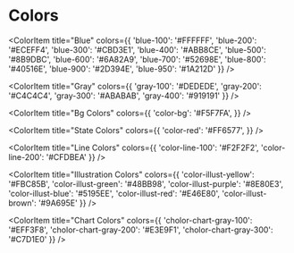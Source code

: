 
<Meta title="Design System/Colors" />

# Colors
<ColorPalette>
  <ColorItem 
    title="Black" 
    colors={{
      'black-100': '#F9F9F9',
      'black-200': '#6B6B6B',
      'black-300': '#5E5E5E',
      'black-400': '#525252',
      'black-500': '#454545',
      'black-600': '#373737',
      'black-700': '#2B2B2B',
      'black-800': '#1F1F1F',
      'black-900': '#121212',
      'black-950': '#050505'
    }} 
  />
  
  <ColorItem 
    title="Blue" 
    colors={{
      'blue-100': '#FFFFFF',
      'blue-200': '#ECEFF4',
      'blue-300': '#CBD3E1',
      'blue-400': '#ABB8CE',
      'blue-500': '#8B9DBC',
      'blue-600': '#6A82A9',
      'blue-700': '#52698E',
      'blue-800': '#40516E',
      'blue-900': '#2D394E',
      'blue-950': '#1A212D'
    }} 
  />

  <ColorItem 
    title="Gray" 
    colors={{
      'gray-100': '#DEDEDE',
      'gray-200': '#C4C4C4',
      'gray-300': '#ABABAB',
      'gray-400': '#919191'
    }} 
  />
  
  <ColorItem 
    title="Bg Colors" 
    colors={{
      'color-bg': '#F5F7FA',
    }} 
  />
    
  <ColorItem 
    title="State Colors" 
    colors={{
      'color-red': '#FF6577',
    }} 
  />

  <ColorItem 
    title="Line Colors" 
    colors={{
      'color-line-100': '#F2F2F2',
      'color-line-200': '#CFDBEA'
    }} 
  />
  
  <ColorItem 
    title="Illustration Colors" 
    colors={{
      'color-illust-yellow': '#FBC85B',
      'color-illust-green': '#48BB98',
      'color-illust-purple': '#8E80E3',
      'color-illust-blue': '#5195EE',
      'color-illust-red': '#E46E80',
      'color-illust-brown': '#9A695E'
    }} 
  />
  
  <ColorItem 
    title="Chart Colors" 
    colors={{
      'cholor-chart-gray-100': '#EFF3F8',
      'cholor-chart-gray-200': '#E3E9F1',
      'cholor-chart-gray-300': '#C7D1E0'
    }} 
  />
</ColorPalette>
